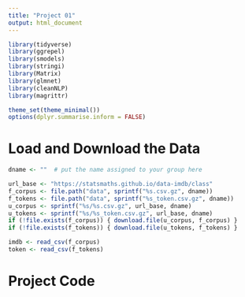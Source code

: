 ```yaml
---
title: "Project 01"
output: html_document
---
```


```r
library(tidyverse)
library(ggrepel)
library(smodels)
library(stringi)
library(Matrix)
library(glmnet)
library(cleanNLP)
library(magrittr)

theme_set(theme_minimal())
options(dplyr.summarise.inform = FALSE)
```

# Load and Download the Data

```r
dname <- ""  # put the name assigned to your group here

url_base <- "https://statsmaths.github.io/data-imdb/class"
f_corpus <- file.path("data", sprintf("%s.csv.gz", dname))
f_tokens <- file.path("data", sprintf("%s_token.csv.gz", dname))
u_corpus <- sprintf("%s/%s.csv.gz", url_base, dname)
u_tokens <- sprintf("%s/%s_token.csv.gz", url_base, dname)
if (!file.exists(f_corpus)) { download.file(u_corpus, f_corpus) }
if (!file.exists(f_tokens)) { download.file(u_tokens, f_tokens) }

imdb <- read_csv(f_corpus)
token <- read_csv(f_tokens)
```

# Project Code
